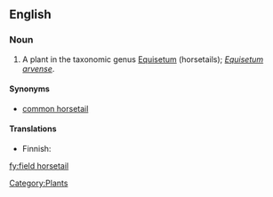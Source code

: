 ==English==

===Noun===
{{en-noun|sg=[[field]] [[horsetail]]}}

# A plant in the taxonomic genus [[Equisetum]] (horsetails); ''[[Equisetum arvense]]''.

====Synonyms====
*[[common horsetail]]

====Translations====
{{top}}
*Finnish: {{t-|fi|peltokorte}}
{{trans-mid}}
{{trans-bottom}}

[[Category:Plants]]

[[fy:field horsetail]]
